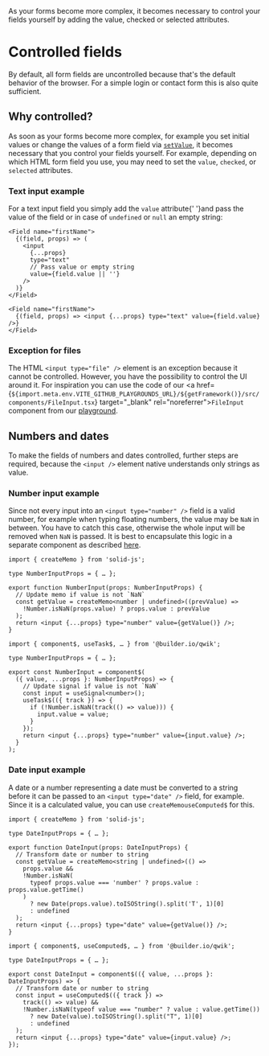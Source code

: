 
<Title>Controlled fields</Title>
<Description>
  As your forms become more complex, it becomes necessary to control your fields
  yourself by adding the value, checked or selected attributes.
</Description>

# Controlled fields

By default, all form fields are uncontrolled because that's the default behavior of the browser. For a simple login or contact form this is also quite sufficient.

## Why controlled?

As soon as your forms become more complex, for example you set initial values or change the values of a form field via <A href="../../api/setValue">`setValue`</A>, it becomes necessary that you control your fields yourself. For example, depending on which HTML form field you use, you may need to set the `value`, `checked`, or `selected` attributes.

### Text input example

For a text input field you simply add the `value` attribute<Solid>{' '}and pass the value of the field or in case of `undefined` or `null` an empty string</Solid>:

<Solid block>

```tsx
<Field name="firstName">
  {(field, props) => (
    <input
      {...props}
      type="text"
      // Pass value or empty string
      value={field.value || ''}
    />
  )}
</Field>
```

</Solid>

<Qwik block>

```tsx
<Field name="firstName">
  {(field, props) => <input {...props} type="text" value={field.value} />}
</Field>
```

</Qwik>

### Exception for files

The HTML `<input type="file" />` element is an exception because it cannot be controlled. However, you have the possibility to control the UI around it. For inspiration you can use the code of our <a href={`${import.meta.env.VITE_GITHUB_PLAYGROUNDS_URL}/${getFramework()}/src/components/FileInput.tsx`} target="\_blank" rel="noreferrer">`FileInput`</a> component from our <A href="/playground/special">playground</A>.

## Numbers and dates

To make the fields of numbers and dates controlled, further steps are required, because the `<input />` element native understands only strings as value.

### Number input example

Since not every input into an `<input type="number" />` field is a valid number, for example when typing floating numbers, the value may be `NaN` in between. You have to catch this case, otherwise the whole input will be removed when `NaN` is passed. It is best to encapsulate this logic in a separate component as described <A href="../input-components">here</A>.

<Solid block>

```tsx
import { createMemo } from 'solid-js';

type NumberInputProps = { … };

export function NumberInput(props: NumberInputProps) {
  // Update memo if value is not `NaN`
  const getValue = createMemo<number | undefined>((prevValue) =>
    !Number.isNaN(props.value) ? props.value : prevValue
  );
  return <input {...props} type="number" value={getValue()} />;
}
```

</Solid>

<Qwik block>

```tsx
import { component$, useTask$, … } from '@builder.io/qwik';

type NumberInputProps = { … };

export const NumberInput = component$(
  ({ value, ...props }: NumberInputProps) => {
    // Update signal if value is not `NaN`
    const input = useSignal<number>();
    useTask$(({ track }) => {
      if (!Number.isNaN(track(() => value))) {
        input.value = value;
      }
    });
    return <input {...props} type="number" value={input.value} />;
  }
);
```

</Qwik>

### Date input example

A date or a number representing a date must be converted to a string before it can be passed to an `<input type="date" />` field, for example. Since it is a calculated value, you can use <Solid>`createMemo`</Solid><Qwik>`useComputed$`</Qwik> for this.

<Solid block>

```tsx
import { createMemo } from 'solid-js';

type DateInputProps = { … };

export function DateInput(props: DateInputProps) {
  // Transform date or number to string
  const getValue = createMemo<string | undefined>(() =>
    props.value &&
    !Number.isNaN(
      typeof props.value === 'number' ? props.value : props.value.getTime()
    )
      ? new Date(props.value).toISOString().split('T', 1)[0]
      : undefined
  );
  return <input {...props} type="date" value={getValue()} />;
}
```

</Solid>

<Qwik block>

```tsx
import { component$, useComputed$, … } from '@builder.io/qwik';

type DateInputProps = { … };

export const DateInput = component$(({ value, ...props }: DateInputProps) => {
  // Transform date or number to string
  const input = useComputed$(({ track }) =>
    track(() => value) &&
    !Number.isNaN(typeof value === "number" ? value : value.getTime())
      ? new Date(value).toISOString().split("T", 1)[0]
      : undefined
  );
  return <input {...props} type="date" value={input.value} />;
});
```

</Qwik>

